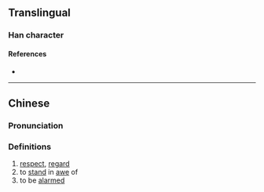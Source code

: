 {{character info}}
==Translingual==

===Han character===
{{Han char|rn=61|rad=心|as=07|sn=11|four=49338|canj=KFP|ids=⿱狄心}}

====References====
* {{Han ref|kx=0387.090|dkj=10651|dj=0719.210|hdz=42301.090|uh=6090|ud=24720|bh=D552|bd=54610}}

----

==Chinese==
{{zh-forms}}

===Pronunciation===
{{zh-pron
|m=tì
|m-s=
|dg=
|c=tik1
|c-t=
|g=
|h=pfs=
|j=
|mb=
|md=
|mn=
|mn-t=
|w=
|x=
|mc=y
|oc=y
|cat=n,v
}}

===Definitions===
{{head|zh|Han character}}

# [[respect]], [[regard]]
# to [[stand]] in [[awe]] of
# to be [[alarmed]]